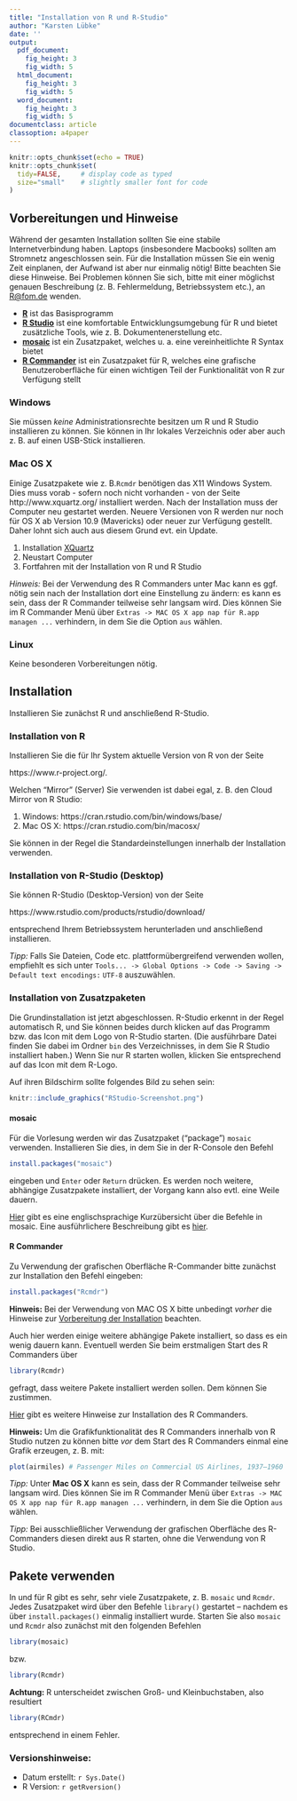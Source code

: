 ```yaml
---
title: "Installation von R und R-Studio"
author: "Karsten Lübke"
date: ''
output:
  pdf_document:
    fig_height: 3
    fig_width: 5
  html_document:
    fig_height: 3
    fig_width: 5
  word_document:
    fig_height: 3
    fig_width: 5
documentclass: article
classoption: a4paper
---
```


```r
knitr::opts_chunk$set(echo = TRUE)
knitr::opts_chunk$set(
  tidy=FALSE,     # display code as typed
  size="small"    # slightly smaller font for code
)
```

## Vorbereitungen und Hinweise
Während der gesamten Installation sollten Sie eine stabile Internetverbindung haben. Laptops (insbesondere Macbooks) sollten am Stromnetz angeschlossen sein. Für die Installation müssen Sie ein wenig Zeit einplanen, der Aufwand ist aber nur einmalig nötig! Bitte beachten Sie diese Hinweise. Bei Problemen können Sie sich, bitte mit einer möglichst genauen Beschreibung (z. B. Fehlermeldung, Betriebssystem etc.), an <R@fom.de> wenden.

* [**R**](https://www.r-project.org/) ist das Basisprogramm
* [**R Studio**](https://www.rstudio.com/) ist eine komfortable Entwicklungsumgebung für R und bietet zusätzliche Tools, wie z. B. Dokumentenerstellung etc.
* [**mosaic**](https://cran.r-project.org/web/packages/mosaic/) ist ein Zusatzpaket, welches u. a. eine vereinheitlichte R Syntax bietet
* [**R Commander**](http://socserv.socsci.mcmaster.ca/jfox/Misc/Rcmdr/) ist ein Zusatzpaket für R, welches eine grafische Benutzeroberfläche für einen wichtigen Teil der Funktionalität von R zur Verfügung stellt


### Windows
Sie müssen *keine* Administrationsrechte besitzen um R und R Studio installieren zu können. Sie können in Ihr lokales Verzeichnis oder aber auch z. B. auf einen USB-Stick installieren. 

### Mac OS X
Einige Zusatzpakete wie z. B.`Rcmdr` benötigen das X11 Windows System. Dies muss vorab - sofern noch nicht vorhanden - von der Seite http://www.xquartz.org/ installiert werden. Nach der Installation muss der Computer neu gestartet werden. Neuere Versionen von R werden nur noch für OS X ab Version 10.9 (Mavericks) oder neuer zur Verfügung gestellt. Daher lohnt sich auch aus diesem Grund evt. ein Update. 

1.  Installation [XQuartz](http://www.xquartz.org/)
2.  Neustart Computer
3.  Fortfahren mit der Installation von R und R Studio

*Hinweis:* Bei der Verwendung des R Commanders unter Mac kann es ggf. nötig sein nach der Installation dort eine Einstellung zu ändern: es kann es sein, dass der R Commander teilweise sehr langsam wird. Dies können Sie im R Commander Menü über `Extras -> MAC OS X app nap für R.app managen ...` verhindern, in dem Sie die Option `aus` wählen.

### Linux
Keine besonderen Vorbereitungen nötig. 

## Installation 
Installieren Sie zunächst R und anschließend R-Studio.

### Installation von R
Installieren Sie die für Ihr System aktuelle Version von R von der Seite 

https://www.r-project.org/. 

Welchen "Mirror" (Server) Sie verwenden ist dabei egal, z. B. den Cloud Mirror von R Studio:

1.  Windows: https://cran.rstudio.com/bin/windows/base/
2.  Mac OS X: https://cran.rstudio.com/bin/macosx/

Sie können in der Regel die Standardeinstellungen innerhalb der Installation verwenden.

### Installation von R-Studio (Desktop)
Sie können R-Studio (Desktop-Version) von der Seite

https://www.rstudio.com/products/rstudio/download/

entsprechend Ihrem Betriebssystem herunterladen und anschließend installieren.

*Tipp:* Falls Sie Dateien, Code etc. plattformübergreifend verwenden wollen, empfiehlt es sich unter `Tools... -> Global Options -> Code -> Saving -> Default text encodings:` `UTF-8` auszuwählen. 

### Installation von Zusatzpaketen

Die Grundinstallation ist jetzt abgeschlossen. R-Studio erkennt in der Regel automatisch R, und Sie können beides durch klicken auf das Programm bzw. das Icon mit dem Logo von R-Studio  starten. (Die ausführbare Datei finden Sie dabei im Ordner `bin` des Verzeichnisses, in dem Sie R Studio installiert haben.) Wenn Sie nur R starten wollen, klicken Sie entsprechend auf das Icon mit dem R-Logo. 

Auf ihren Bildschirm sollte folgendes Bild zu sehen sein:

```r
knitr::include_graphics("RStudio-Screenshot.png")
```

#### mosaic
Für die Vorlesung werden wir das Zusatzpaket ("package") `mosaic` verwenden. Installieren Sie dies, in dem Sie in der R-Console den Befehl
```r
install.packages("mosaic")
```
eingeben und `Enter` oder `Return` drücken. Es werden noch weitere, abhängige Zusatzpakete installiert, der Vorgang kann also evtl. eine Weile dauern.

[Hier](https://cran.r-project.org/web/packages/mosaic/vignettes/MinimalR.pdf) gibt es eine englischsprachige Kurzübersicht über die Befehle in mosaic. Eine ausführlichere Beschreibung gibt es [hier](https://github.com/ProjectMOSAIC/LittleBooks/blob/master/StudentGuide/MOSAIC-StudentGuide.pdf).

#### R Commander
Zu Verwendung der grafischen Oberfläche R-Commander bitte zunächst zur Installation den Befehl eingeben:
```r
install.packages("Rcmdr")
```

**Hinweis:** Bei der Verwendung von MAC OS X bitte unbedingt *vorher* die Hinweise zur [Vorbereitung der Installation](#anchor) beachten. 

Auch hier werden einige weitere abhängige Pakete installiert, so dass es ein wenig dauern kann. Eventuell werden Sie beim erstmaligen Start des R Commanders über
```r
library(Rcmdr)
```
gefragt, dass weitere Pakete installiert werden sollen. Dem können Sie zustimmen.

[Hier](http://socserv.socsci.mcmaster.ca/jfox/Misc/Rcmdr/installation-notes.html) gibt es weitere Hinweise zur Installation des R Commanders.

**Hinweis:** Um die Grafikfunktionalität des R Commanders innerhalb von R Studio nutzen zu können bitte *vor* dem Start des R Commanders einmal eine Grafik erzeugen, z. B. mit:
```r
plot(airmiles) # Passenger Miles on Commercial US Airlines, 1937–1960
```

*Tipp:* Unter **Mac OS X** kann es sein, dass der R Commander teilweise sehr langsam wird. Dies können Sie im R Commander Menü über `Extras -> MAC OS X app nap für R.app managen ...` verhindern, in dem Sie die Option `aus` wählen.

*Tipp:* Bei ausschließlicher Verwendung der grafischen Oberfläche des R-Commanders diesen direkt aus R starten, ohne die Verwendung von R Studio.

## Pakete verwenden
In und für R gibt es sehr, sehr viele Zusatzpakete, z. B. `mosaic` und `Rcmdr`. Jedes Zusatzpaket wird über den Befehle `library()` gestartet -- nachdem es über `install.packages()` einmalig installiert wurde. Starten Sie also `mosaic` und `Rcmdr` also zunächst mit den folgenden Befehlen
```r
library(mosaic)
```
bzw. 
```r
library(Rcmdr)
```


**Achtung:** R unterscheidet zwischen Groß- und Kleinbuchstaben, also resultiert
```r
library(RCmdr)
```
entsprechend in einem Fehler.

### Versionshinweise:
* Datum erstellt: `r Sys.Date()`
* R Version: `r getRversion()`




